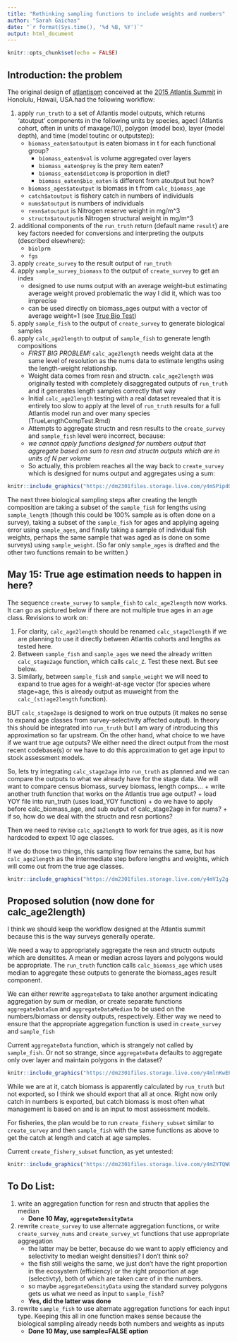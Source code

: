 ```yaml
---
title: "Rethinking sampling functions to include weights and numbers"
author: "Sarah Gaichas"
date: "`r format(Sys.time(), '%d %B, %Y')`"
output: html_document
---
```


```r
knitr::opts_chunk$set(echo = FALSE)
```

## Introduction: the problem

The original design of [atlantisom](https://github.com/r4atlantis/atlantisom) conceived at the [2015 Atlantis Summit](https://research.csiro.au/atlantis/atlantis-summit/) in Honolulu, Hawaii, USA.had the following workflow:

1. apply `run_truth` to a set of Atlantis model outputs, which returns 'atoutput' components in the following units by species, agecl (Atlantis cohort, often in units of maxage/10), polygon (model box), layer (model depth), and time (model toutinc or outputstep):
    + `biomass_eaten$atoutput` is eaten biomass in t for each functional group?
        + `biomass_eaten$vol` is volume aggregated over layers
        + `biomass_eaten$prey` is the prey item eaten?
        + `biomass_eaten$dietcomp` is proportion in diet?
        + `biomass_eaten$bio_eaten` is different from atoutput but how?
    + `biomass_ages$atoutput` is  biomass in t from `calc_biomass_age`
    + `catch$atoutput` is fishery catch in numbers of individuals
    + `nums$atoutput` is numbers of individuals
    + `resn$atoutput` is Nitrogen reserve weight in mg/m^3
    + `structn$atoutput`is Nitrogen structural weight in mg/m^3
2. additional components of the `run_truth` return (default name `result`) are key factors needed for conversions and interpreting the outputs (described elsewhere):
    + `biolprm`
    + `fgs`
3. apply `create_survey` to the result output of `run_truth`
4. apply `sample_survey_biomass` to the output of `create_survey` to get an index
    + designed to use nums output with an average weight--but estimating average weight proved problematic the way I did it, which was too imprecise
    + can be used directly on biomass_ages output with a vector of average weight=1 (see [True Bio Test](https://sgaichas.github.io/poseidon-dev/TrueBioTest.html))
5. apply `sample_fish` to the output of `create_survey` to generate biological samples
6. apply `calc_age2length` to output of `sample_fish` to generate length compositions
    + *FIRST BIG PROBLEM!* `calc_age2length` needs weight data at the same level of resolution as the nums data to estimate lengths using the length-weight relationship. 
    + Weight data comes from resn and structn. `calc_age2length` was originally tested with completely disaggregated outputs of `run_truth` and it generates length samples correctly that way
    + Initial `calc_age2length` testing with a real dataset revealed that it is entirely too slow to apply at the level of `run_truth` results for a full Atlantis model run and over many species (TrueLengthCompTest.Rmd)
    + Attempts to aggregate structn and resn results to the `create_survey` and `sample_fish` level were incorrect, because:
    + *we cannot apply functions designed for numbers output that aggregate based on sum to resn and structn outputs which are in units of N per volume*
    + So actually, this problem reaches all the way back to `create_survey` which is designed for nums output and aggregates using a sum:
    
```r

knitr::include_graphics("https://dm2301files.storage.live.com/y4mSPipdQ7jyZNNfmpslxt7sCy7DqcQ0wMM40iLU1LLwfprFtKrjNJtHdibguUzNb9qY2vqluaHtpnKsUqkJ_wk3PpGCBtZmLGMdDSF1TVPsjeRWwtGjx8AIdNDiw9xvGmXf4aMnjXJ9DK9QW63JRZusH2uKgO1Mjd-8AEY554sLUG9xC9NFGaktffG2Ep5y8sz09stoHEM2pqG1I_oNtHGbg/CreateSurvey.png?psid=1&width=960&height=720")

```

    
The next three biological sampling steps after creating the length composition are taking a subset of the `sample_fish` for lengths using `sample_length` (though this could be 100% sample as is often done on a survey), taking a subset of the `sample_fish` for ages and applying ageing error using `sample_ages`, and finally taking a sample of individual fish weights, perhaps the same sample that was aged as is done on some surveys) using `sample_weight`. (So far only `sample_ages` is drafted and the other two functions remain to be written.)

## May 15: True age estimation needs to happen in here?

The sequence `create_survey` to `sample_fish` to `calc_age2length` now works. It can go as pictured below if there are not multiple true ages in an age class. Revisions to work on:

1. For clarity, `calc_age2length` should be renamed `calc_stage2length` if we are planning to use it directly between Atlantis cohorts and lengths as tested here.
2. Between `sample_fish` and `sample_ages` we need the already written `calc_stage2age` function, which calls `calc_Z`. Test these next. But see below.
3. Similarly, between `sample_fish` and `sample_weight` we will need to expand to true ages for a weight-at-age vector (for species where stage=age, this is already output as muweight from the `calc_(st)age2length` function).

BUT `calc_stage2age` is designed to work on true outputs (it makes no sense to expand age classes from survey-selectivity affected output). In theory this should be integrated into `run_truth` but I am wary of introducing this approximation so far upstream. On the other hand, what choice to we have if we want true age outputs? We either need the direct output from the most recent codebase(s) or we have to do this approximation to get age input to stock assessment models.

So, lets try integrating `calc_stage2age` into `run_truth` as planned and we can compare the outputs to what we already have for the stage data. We will want to compare census biomass, survey biomass, length comps...
    + write another truth function that works on the Atlantis true age output?
    + load YOY file into run_truth (uses load_YOY function)
    + do we have to apply before calc_biomass_age, and sub output of calc_stage2age in for nums?
    + if so, how do we deal with the structn and resn portions? 

Then we need to revise `calc_age2length` to work for true ages, as it is now hardcoded to expext 10 age classes.

If we do those two things, this sampling flow remains the same, but has `calc_age2length` as the intermediate step before lengths and weights, which will come out from the true age classes.

```r

knitr::include_graphics("https://dm2301files.storage.live.com/y4mV1y2g-JoSJFProk32x9SjWofLHwF_WtQc4Ipz8M2ZLc7hypg4yTYAgvB0IjwVLfjVw4fCNFP9l6lbWQIFI8NtzaIHjxgGEmptz9I9cB5jA5VUCJ_gJmSYSfI8_au29U_nuP5-zw-qkBBINifEo8RlJSvOEol5qu5IfI4BLk5YjjxTomMcbDVtOUBIJQHMEZjRUnlPhy7lV4x5ckvz5WfWA/SamplingWorkflow.png?psid=1&width=960&height=720")

```

## Proposed solution (now done for calc_age2length)

I think we should keep the workflow designed at the Atlantis summit because this is the way surveys generally operate.

We need a way to appropriately aggregate the resn and structn outputs which are densitites. A mean or median across layers and polygons would be appropriate. The `run_truth` function calls `calc_biomass_age` which uses median to aggregate these outputs to generate the biomass_ages result component.

We can either rewrite `aggregateData` to take another argument indicating aggregation by sum or median, or create separate functions `aggregateDataSum` and `aggregateDataMedian` to be used on the numbers/biomass or density outputs, respectively.  Either way we need to ensure that the appropriate aggregation function is used in `create_survey` and `sample_fish`

Current `aggregateData` function, which is strangely not called by `sample_fish`. Or not so strange, since `aggregateData` defaults to aggregate only over layer and maintain polygons in the dataset?

```r

knitr::include_graphics("https://dm2301files.storage.live.com/y4mlnKwEPKB-fwO50OZng5CBgAwpz_T3Wc_K8BEdyLLAt-WnSs8Qd4YJY1i4hO0Zja9F6Vx1X3WiIDB1pFlBVW9YQDfKGvczcddyoZbl_bvUmPOsdGN4eHiAgyh_rKZ_Op286QWAPURty0QsJsNOhUNzBAc8326d8cKW9QmTlsncAJDDoU5wMdJgWRoalD939BG4Pg2SbyLxBe9tLfYm1xD_g/aggregateData.png?psid=1&width=960&height=720")

```

While we are at it, catch biomass is apparently calculated by `run_truth` but not exported, so I think we should export that all at once. Right now only catch in numbers is exported, but catch biomass is most often what management is based on and is an input to most assessment models. 

For fisheries, the plan would be to run `create_fishery_subset` similar to `create_survey` and then `sample_fish` with the same functions as above to get the catch at length and catch at age samples.

Current `create_fishery_subset` function, as yet untested:

```r

knitr::include_graphics("https://dm2301files.storage.live.com/y4mZYTQWQxl_SZg2SQVNtRiv5OjAyv7ML3FqiVW2dY0SZmUlUO91Mm55pNAamQ-Kz7V_p2dH2UrEIGVttXXmiiN4L6HOBJTexTtqu43r9VH4IOdc-XPmsACvcnmzCrUIjqvr6NPJGwpds4_KxLEvlnfGJ3ZobYsxKwIUhObm6Uyq2deLPjZUuMT06YTELfTWbZBcDIR42waSKhxpUKlQXiaIw/CreateFisherySubset.png?psid=1&width=960&height=720")

```

## To Do List:

1. write an aggregation function for resn and structn that applies the median
    + **Done 10 May, `aggregateDensityData`**
2. rewrite `create_survey` to use alternate aggregation functions, or write `create_survey_nums` and `create_survey_wt` functions that use appropriate aggregation
    + the latter may be better, because do we want to apply efficiency and selectivity to median weight densities? I don't think so?
    + the fish still weighs the same, we just don't have the right proportion in the ecosystem (efficiency) or the right proportion at age (selectivty), both of which are taken care of in the numbers. 
    + so maybe `aggregateDensityData` using the standard survey polygons gets us what we need as input to `sample_fish`?
    + **Yes, did the latter was done**
3. rewrite `sample_fish` to use alternate aggregation functions for each input type. Keeping this all in one function makes sense because the biological sampling already needs both numbers and weights as inputs
    + **Done 10 May, use sample=FALSE option**
